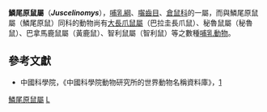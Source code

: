 {{Automatic taxobox
| taxon = Juscelinomys
| image = 
| image_caption = 
| authority =  Moojen, 1965
}}

'''鱗尾原鼠屬'''（'''''Juscelinomys'''''），[[哺乳綱|哺乳綱]]、[[囓齒目|囓齒目]]、[[倉鼠科|倉鼠科]]的一屬，而與鱗尾原鼠屬（鱗尾原鼠）同科的動物尚有[[大長爪鼠屬|大長爪鼠屬]]（巴拉圭長爪鼠）、秘魯鼠屬（秘魯鼠）、巴拿馬鹿鼠屬（黃鹿鼠）、智利鼠屬（智利鼠）等之數種[[哺乳動物|哺乳動物]]。

==參考文獻==
*中國科學院，《中國科學院動物研究所的世界動物名稱資料庫》，[https://web.archive.org/web/20050718232917/http://vzd.brim.ac.cn/division/fauna/index.asp]
{{Taxonbar|from=Q910254}}

[[Category:鱗尾原鼠屬|]]
[[Category:仓鼠科|L]]